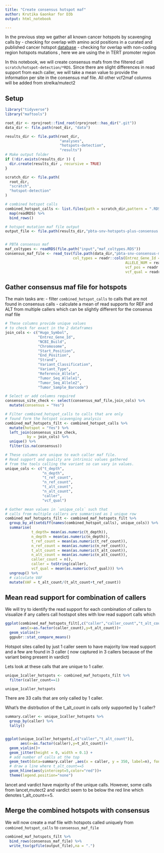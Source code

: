 ```yaml
---
title: "Create consensus hotspot maf"
author: Krutika Gaonkar for D3b
output: html_notebook

---
```


In the previous step we gather all known cancer hotspots by scavenging calls by
- checking for overlap with amino acid positions in a curated and published cancer hotspot [database](https://www.cancerhotspots.org/files/hotspots_v2.xls)
- checking for overlap with non-coding region hotspots mutations , here we are using the in TERT promoter region

In this notebook, we will create consensus mafs from the filtered call `scratch/hotspot-detection/*RDS`. Since there are slight differences in read support from each caller, we will take a mean value to provide the information per site in the consensus maf file. All other vcf2maf columns will be added from strelka/mutect2  

## Setup
```r
library("tidyverse")
library("maftools")

root_dir <- rprojroot::find_root(rprojroot::has_dir(".git"))
data_dir <- file.path(root_dir, "data")

results_dir <- file.path(root_dir,
                         "analyses",
                         "hotspots-detection",
                         "results")
# Make output folder
if (!dir.exists(results_dir )) {
  dir.create(results_dir , recursive = TRUE)
}

scratch_dir <- file.path(
  root_dir,
  "scratch",
  "hotspot-detection"
)

# combined hotspot calls
combined_hotspot_calls <- list.files(path = scratch_dir,pattern = ".RDS",full.names = TRUE) %>%
  map(readRDS) %>% 
  bind_rows()

# hotspot mutation maf file output
output_file <- file.path(results_dir,"pbta-snv-hotspots-plus-consensus.maf.tsv.gz")


# PBTA consensus maf 
maf_coltypes <- readRDS(file.path("input","maf_coltypes.RDS"))
consensus_maf_file <- read_tsv(file.path(data_dir,"pbta-snv-consensus-mutation.maf.tsv.gz"),
                               col_types = readr::cols(Entrez_Gene_Id = readr::col_character(),
                                                       ALLELE_NUM = readr::col_character(),
                                                       vcf_pos = readr::col_character(),
                                                       vcf_qual = readr::col_number()))

```

## Gather consensus maf file for hotspots

The main tasks are:
 - filter `combined_hotspot_calls` to calls that are not found in consensus calls
 - calculate a mean of read supports for REF and ALT from multiple callers which can be slightly different for the consenus maf file
 
```r

# These columns provide unique values 
# to check for exact in the 2 dataframes
join_cols <- c("Hugo_Symbol",
               "Entrez_Gene_Id",
               "NCBI_Build",
               "Chromosome",
               "Start_Position",
               "End_Position",
               "Strand",
               "Variant_Classification",
               "Variant_Type",
               "Reference_Allele",
               "Tumor_Seq_Allele1",
               "Tumor_Seq_Allele2",
               "Tumor_Sample_Barcode")

# Select or add columns required 
consensus_site_check <- select(consensus_maf_file,join_cols) %>%
  mutate(consensus = "Yes")

# Filter combined_hotspot_calls to calls that are only
# found form the hotspot scavenging analysis
combined_maf_hotspots_filt <- combined_hotspot_calls %>%
  mutate(hotspot = "Yes") %>%
  left_join(consensus_site_check,
          by = join_cols) %>% 
  unique() %>% 
  filter(is.na(consensus)) 

# These columns are unique to each caller maf file.
# Read support and quality are intrinsic values gathered
# from the tools calling the variant so can vary in values.
unique_cols <- c("t_depth",
                 "n_depth",
                 "t_ref_count",
                 "n_ref_count",
                 "t_alt_count",
                 "n_alt_count",
                 "caller",
                 "vcf_qual")

# Gather mean values in `unique_cols` such that 
# calls from multiple callers are summarised as 1 unique row
combined_maf_hotspots_filt <- combined_maf_hotspots_filt %>%
  group_by_at(setdiff(names(combined_hotspot_calls), unique_cols)) %>%
  summarise(
            t_depth= mean(as.numeric(t_depth)),
            n_depth = mean(as.numeric(n_depth)),
            t_ref_count = mean(as.numeric(t_ref_count)),
            n_ref_count = mean(as.numeric(n_ref_count)),
            t_alt_count = mean(as.numeric(t_alt_count)),
            n_alt_count = mean(as.numeric(n_alt_count)),
            caller_count = n(),
            caller = toString(caller),
            vcf_qual = mean(as.numeric(vcf_qual))) %>% 
  ungroup() %>%
  # calculate VAF
  mutate(VAF = t_alt_count/(t_alt_count+t_ref_count))

```

## Mean read support for combination of callers

We will try to identify the read support for each combination of callers to visualize if any callers call hostspot sites with low read support calls which
```r

ggplot(combined_maf_hotspots_filt[,c("caller","caller_count","t_alt_count")],
       aes(x=as.factor(caller_count),y=t_alt_count))+
  geom_violin()+ 
  ggpubr::stat_compare_means()

```
Hotspot sites called by just 1 caller seem to have majority low read support and a few are found in 3 caller ( now captured in 3 callers because of the variant being present in vardict)

Lets look at these calls that are unique to 1 caller.

```r

unique_1caller_hotspots <- combined_maf_hotspots_filt %>%
  filter(caller_count==1)

unique_1caller_hotspots
```
There are 33 calls that are only called by 1 caller.

What's the distrbution of the t_alt_count in calls only supported by 1 caller?
```r

summary.caller <- unique_1caller_hotspots %>%  
  group_by(caller) %>%
  tally()


ggplot(unique_1caller_hotspots[,c("caller","t_alt_count")],
       aes(x=as.factor(caller),y=t_alt_count))+
  geom_violin()+ 
  geom_jitter(height = 0, width = 0.1) +
  # add number of calls at the top
  geom_text(data=summary.caller ,aes(x = caller, y = 350, label=n), fontface =2, size = 4)+
  # draw a line where t_alt_count==5
  geom_hline(aes(yintercept=5,color="red"))+
  theme(legend.position="none")


```

lancet and vardict have majority of the unique calls. However, some calls from lancet,mutect2 and vardict seem to be below the red line which denotes t_alt_count==5.

## Merge the combined hotspots with consensus 

We will now create a maf file with hotspots called uniquely from `combined_hotspot_calls` to `consensus_maf_file`
```r

combined_maf_hotspots_filt %>%
  bind_rows(consensus_maf_file) %>%
  write_tsv(gzfile(output_file),na = ".")



```



